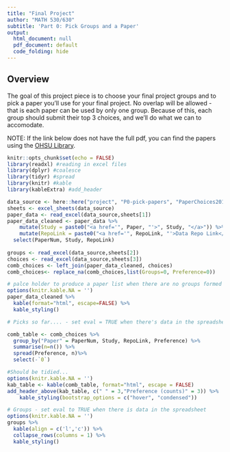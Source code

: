 ```yaml
---
title: "Final Project"
author: "MATH 530/630"
subtitle: 'Part 0: Pick Groups and a Paper'
output:
  html_document: null
  pdf_document: default
  code_folding: hide
---
```



## Overview


The goal of this project piece is to choose your final project groups and to pick a paper you'll use for your final project. No overlap will be allowed - that is each paper can be used by only one group. Because of this, each group should submit their top 3 choices, and we'll do what we can to accomodate. 


NOTE: If the link below does not have the full pdf, you can find the papers using the [OHSU Library](https://www.ohsu.edu/xd/education/library/).

```r
knitr::opts_chunk$set(echo = FALSE)
library(readxl) #reading in excel files
library(dplyr) #coalesce
library(tidyr) #spread
library(knitr) #kable
library(kableExtra) #add_header
```


```r
data_source <- here::here("project", "P0-pick-papers", "PaperChoices2019.xlsx")
sheets <- excel_sheets(data_source)
paper_data <- read_excel(data_source,sheets[1])
paper_data_cleaned <- paper_data %>%  
    mutate(Study = paste0("<a href='", Paper, "'>", Study, "</a>")) %>% 
    mutate(RepoLink = paste0("<a href='", RepoLink, "'>Data Repo Link</a>")) %>% 
  select(PaperNum, Study, RepoLink)
  
groups <- read_excel(data_source,sheets[2])
choices <- read_excel(data_source,sheets[3])
comb_choices <- left_join(paper_data_cleaned, choices)
comb_choices<- replace_na(comb_choices,list(Groups=0, Preference=0))

```



```r
# palce holder to produce a paper list when there are no groups formed
options(knitr.kable.NA = '')
paper_data_cleaned %>% 
  kable(format="html", escape=FALSE) %>% 
  kable_styling()

```


```r
# Picks so far.... - set eval = TRUE when there's data in the spreadsheet

comb_table <- comb_choices %>%
  group_by("Paper" = PaperNum, Study, RepoLink, Preference) %>%
  summarise(n=n()) %>%
  spread(Preference, n)%>%
  select(-`0`)

#Should be tidied...
options(knitr.kable.NA = '')
kab_table <- kable(comb_table, format="html", escape = FALSE)
add_header_above(kab_table, c(" " = 3,"Preference (counts)" = 3)) %>% 
    kable_styling(bootstrap_options = c("hover", "condensed"))
```


```r
# Groups - set eval to TRUE when there is data in the spreadsheet
options(knitr.kable.NA = '')
groups %>% 
  kable(align = c('l','c')) %>% 
  collapse_rows(columns = 1) %>% 
  kable_styling()

```

